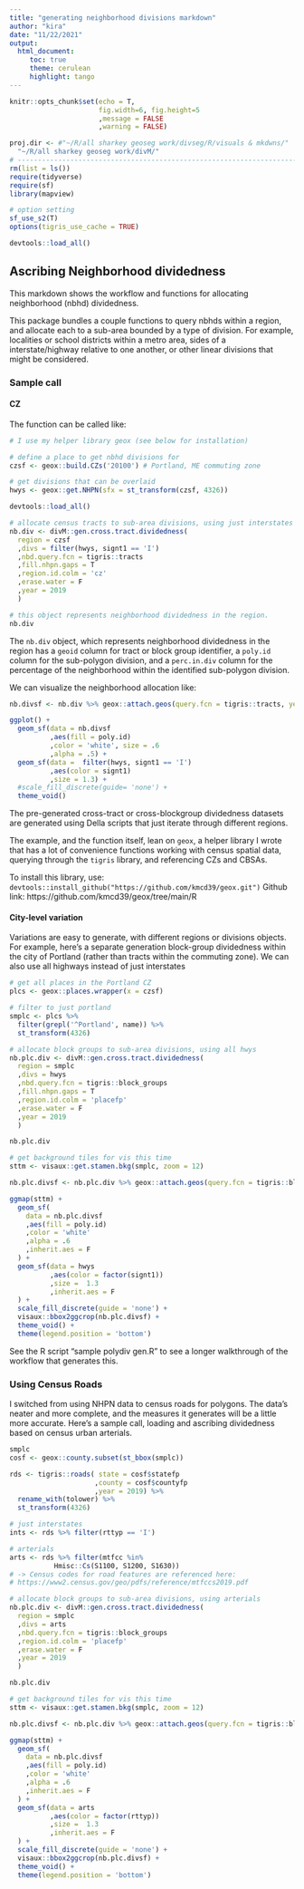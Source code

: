 ```yaml
---
title: "generating neighborhood divisions markdown"
author: "kira"
date: "11/22/2021"
output:
  html_document:
     toc: true
     theme: cerulean
     highlight: tango
---
```


```r
knitr::opts_chunk$set(echo = T,
                      fig.width=6, fig.height=5
                      ,message = FALSE
                      ,warning = FALSE)

proj.dir <- #"~/R/all sharkey geoseg work/divseg/R/visuals & mkdwns/"
  "~/R/all sharkey geoseg work/divM/"
# ---------------------------------------------------------------------------
rm(list = ls())
require(tidyverse)
require(sf)
library(mapview)

# option setting
sf_use_s2(T)
options(tigris_use_cache = TRUE)

devtools::load_all()
```

## Ascribing Neighborhood dividedness

This markdown shows the workflow and functions for allocating neighborhood (nbhd) dividedness. 

This package bundles a couple functions to query nbhds within a region, and allocate each to a sub-area bounded by a type of division. For example, localities or school districts within a metro area, sides of a interstate/highway relative to one another, or other linear divisions that might be considered.


### Sample call

#### CZ

The function can be called like:

```r

# I use my helper library geox (see below for installation)

# define a place to get nbhd divisions for 
czsf <- geox::build.CZs('20100') # Portland, ME commuting zone

# get divisions that can be overlaid 
hwys <- geox::get.NHPN(sfx = st_transform(czsf, 4326))

devtools::load_all()

# allocate census tracts to sub-area divisions, using just interstates
nb.div <- divM::gen.cross.tract.dividedness(
  region = czsf
  ,divs = filter(hwys, signt1 == 'I')
  ,nbd.query.fcn = tigris::tracts
  ,fill.nhpn.gaps = T
  ,region.id.colm = 'cz'
  ,erase.water = F
  ,year = 2019
  )

# this object represents neighborhood dividedness in the region.
nb.div

```

The `nb.div` object, which represents neighborhood dividedness in the region has a `geoid` column for tract or block group identifier, a `poly.id` column for the sub-polygon division, and a `perc.in.div` column for the percentage of the neighborhood within the identified sub-polygon division. 

We can visualize the neighborhood allocation like:

```r

nb.divsf <- nb.div %>% geox::attach.geos(query.fcn = tigris::tracts, year = 2019)

ggplot() +
  geom_sf(data = nb.divsf
          ,aes(fill = poly.id)
          ,color = 'white', size = .6
          ,alpha = .5) +
  geom_sf(data =  filter(hwys, signt1 == 'I')
          ,aes(color = signt1)
          ,size = 1.3) +
  #scale_fill_discrete(guide= 'none') +
  theme_void()

```

The pre-generated cross-tract or cross-blockgroup dividedness datasets are generated using Della scripts that just iterate through different regions.

The example, and the function itself, lean on `geox`, a helper library I wrote that has a lot of convenience functions working with census spatial data, querying through the `tigris` library, and referencing CZs and CBSAs.

To install this library, use:
`devtools::install_github("https://github.com/kmcd39/geox.git")`
Github link: https://github.com/kmcd39/geox/tree/main/R

#### City-level variation

Variations are easy to generate, with different regions or divisions objects. For example, here's a separate generation block-group dividedness within the city of Portland (rather than tracts within the commuting zone). We can also use all highways instead of just interstates

```r
# get all places in the Portland CZ
plcs <- geox::places.wrapper(x = czsf)

# filter to just portland
smplc <- plcs %>%
  filter(grepl('^Portland', name)) %>%
  st_transform(4326)

# allocate block groups to sub-area divisions, using all hwys
nb.plc.div <- divM::gen.cross.tract.dividedness(
  region = smplc
  ,divs = hwys
  ,nbd.query.fcn = tigris::block_groups
  ,fill.nhpn.gaps = T
  ,region.id.colm = 'placefp'
  ,erase.water = F
  ,year = 2019
  )

nb.plc.div

# get background tiles for vis this time
sttm <- visaux::get.stamen.bkg(smplc, zoom = 12)

nb.plc.divsf <- nb.plc.div %>% geox::attach.geos(query.fcn = tigris::block_groups)

ggmap(sttm) +
  geom_sf(
    data = nb.plc.divsf
    ,aes(fill = poly.id)
    ,color = 'white'
    ,alpha = .6
    ,inherit.aes = F
  ) +
  geom_sf(data = hwys
          ,aes(color = factor(signt1))
          ,size =  1.3
          ,inherit.aes = F
  ) +
  scale_fill_discrete(guide = 'none') +
  visaux::bbox2ggcrop(nb.plc.divsf) +
  theme_void() +
  theme(legend.position = 'bottom')


```

See the R script "sample polydiv gen.R" to see a longer walkthrough of the workflow that generates this.

### Using Census Roads

I switched from using NHPN data to census roads for polygons. The data's neater and more complete, and the measures it generates will be a little more accurate. Here's a sample call, loading and ascribing dividedness based on census urban arterials.

```r

smplc
cosf <- geox::county.subset(st_bbox(smplc))

rds <- tigris::roads( state = cosf$statefp
                     ,county = cosf$countyfp
                     ,year = 2019) %>% 
  rename_with(tolower) %>% 
  st_transform(4326)

# just interstates
ints <- rds %>% filter(rttyp == 'I') 

# arterials
arts <- rds %>% filter(mtfcc %in%
           Hmisc::Cs(S1100, S1200, S1630))
# -> Census codes for road features are referenced here:
# https://www2.census.gov/geo/pdfs/reference/mtfccs2019.pdf

# allocate block groups to sub-area divisions, using arterials
nb.plc.div <- divM::gen.cross.tract.dividedness(
  region = smplc
  ,divs = arts
  ,nbd.query.fcn = tigris::block_groups
  ,region.id.colm = 'placefp'
  ,erase.water = F
  ,year = 2019
  )

nb.plc.div

# get background tiles for vis this time
sttm <- visaux::get.stamen.bkg(smplc, zoom = 12)

nb.plc.divsf <- nb.plc.div %>% geox::attach.geos(query.fcn = tigris::block_groups)

ggmap(sttm) +
  geom_sf(
    data = nb.plc.divsf
    ,aes(fill = poly.id)
    ,color = 'white'
    ,alpha = .6
    ,inherit.aes = F
  ) +
  geom_sf(data = arts
          ,aes(color = factor(rttyp))
          ,size =  1.3
          ,inherit.aes = F
  ) +
  scale_fill_discrete(guide = 'none') +
  visaux::bbox2ggcrop(nb.plc.divsf) +
  theme_void() +
  theme(legend.position = 'bottom')


```
